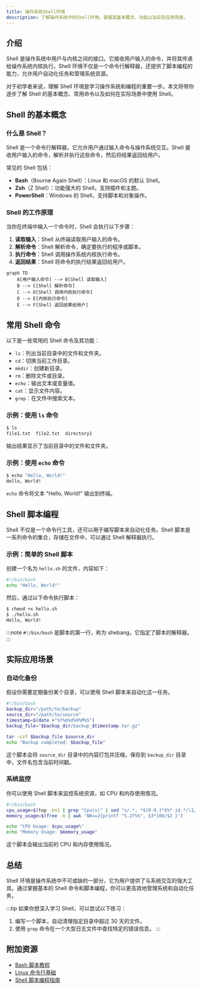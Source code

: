 ```yaml
---
title: 操作系统Shell环境
description: 了解操作系统中的Shell环境，掌握其基本概念、功能以及实际应用场景。
---
```


## 介绍

Shell 是操作系统中用户与内核之间的接口。它接收用户输入的命令，并将其传递给操作系统内核执行。Shell 环境不仅是一个命令行解释器，还提供了脚本编程的能力，允许用户自动化任务和管理系统资源。

对于初学者来说，理解 Shell 环境是学习操作系统和编程的重要一步。本文将带你逐步了解 Shell 的基本概念、常用命令以及如何在实际场景中使用 Shell。

## Shell 的基本概念

### 什么是 Shell？

Shell 是一个命令行解释器，它允许用户通过输入命令与操作系统交互。Shell 接收用户输入的命令，解析并执行这些命令，然后将结果返回给用户。

常见的 Shell 包括：

- **Bash**（Bourne Again Shell）：Linux 和 macOS 的默认 Shell。
- **Zsh**（Z Shell）：功能强大的 Shell，支持插件和主题。
- **PowerShell**：Windows 的 Shell，支持脚本和对象操作。

### Shell 的工作原理

当你在终端中输入一个命令时，Shell 会执行以下步骤：

1. **读取输入**：Shell 从终端读取用户输入的命令。
2. **解析命令**：Shell 解析命令，确定要执行的程序或脚本。
3. **执行命令**：Shell 调用操作系统内核执行命令。
4. **返回结果**：Shell 将命令的执行结果返回给用户。

```mermaid
graph TD
    A[用户输入命令] --> B[Shell 读取输入]
    B --> C[Shell 解析命令]
    C --> D[Shell 调用内核执行命令]
    D --> E[内核执行命令]
    E --> F[Shell 返回结果给用户]
```

## 常用 Shell 命令

以下是一些常用的 Shell 命令及其功能：

- `ls`：列出当前目录中的文件和文件夹。
- `cd`：切换当前工作目录。
- `mkdir`：创建新目录。
- `rm`：删除文件或目录。
- `echo`：输出文本或变量值。
- `cat`：显示文件内容。
- `grep`：在文件中搜索文本。

### 示例：使用 `ls` 命令

```bash
$ ls
file1.txt  file2.txt  directory1
```

输出结果显示了当前目录中的文件和文件夹。

### 示例：使用 `echo` 命令

```bash
$ echo "Hello, World!"
Hello, World!
```

`echo` 命令将文本 "Hello, World!" 输出到终端。

## Shell 脚本编程

Shell 不仅是一个命令行工具，还可以用于编写脚本来自动化任务。Shell 脚本是一系列命令的集合，存储在文件中，可以通过 Shell 解释器执行。

### 示例：简单的 Shell 脚本

创建一个名为 `hello.sh` 的文件，内容如下：

```bash
#!/bin/bash
echo "Hello, World!"
```

然后，通过以下命令执行脚本：

```bash
$ chmod +x hello.sh
$ ./hello.sh
Hello, World!
```

:::note
`#!/bin/bash` 是脚本的第一行，称为 shebang，它指定了脚本的解释器。
:::

## 实际应用场景

### 自动化备份

假设你需要定期备份某个目录，可以使用 Shell 脚本来自动化这一任务。

```bash
#!/bin/bash
backup_dir="/path/to/backup"
source_dir="/path/to/source"
timestamp=$(date +"%Y%m%d%H%M%S")
backup_file="$backup_dir/backup_$timestamp.tar.gz"

tar -czf $backup_file $source_dir
echo "Backup completed: $backup_file"
```

这个脚本会将 `source_dir` 目录中的内容打包并压缩，保存到 `backup_dir` 目录中，文件名包含当前时间戳。

### 系统监控

你可以使用 Shell 脚本来监控系统资源，如 CPU 和内存使用情况。

```bash
#!/bin/bash
cpu_usage=$(top -bn1 | grep "Cpu(s)" | sed "s/.*, *$[0-9.]*$%* id.*/\1/" | awk '{print 100 - $1}')
memory_usage=$(free -m | awk 'NR==2{printf "%.2f%%", $3*100/$2 }')

echo "CPU Usage: $cpu_usage%"
echo "Memory Usage: $memory_usage"
```

这个脚本会输出当前的 CPU 和内存使用情况。

## 总结

Shell 环境是操作系统中不可或缺的一部分，它为用户提供了与系统交互的强大工具。通过掌握基本的 Shell 命令和脚本编程，你可以更高效地管理系统和自动化任务。

:::tip
如果你想深入学习 Shell，可以尝试以下练习：
1. 编写一个脚本，自动清理指定目录中超过 30 天的文件。
2. 使用 `grep` 命令在一个大型日志文件中查找特定的错误信息。
:::

## 附加资源

- [Bash 脚本教程](https://ryanstutorials.net/bash-scripting-tutorial/)
- [Linux 命令行基础](https://linuxcommand.org/)
- [Shell 脚本编程指南](https://www.shellscript.sh/)
